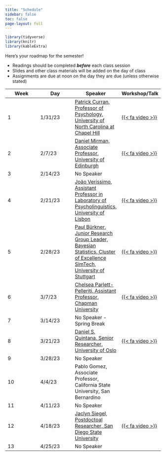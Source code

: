 ```yaml
---
title: "Schedule"
sidebar: false
toc: false
page-layout: full
---
```


```r
library(tidyverse)
library(knitr)
library(kableExtra)
```

::: {.schedule-page}

Here's your roadmap for the semester!

 <ul class="icon-list">
 <li><i class="fas fa-book-reader"></i> Readings should be completed ***before*** each class session </li>
 <li><i class="fas fa-tv"></i> Slides and other class materials will be added on the day of class</li>
 <li><i class="fas fa-keyboard"></i> Assignments are due at noon on the day they are due (unless otherwise stated)</li>
    </ul>
| Week  | Day  | Speaker | Workshop/Talk |
|---|---|---|---|
| 1     | 1/31/23 |[Patrick Curran, Professor of   Psychology, University of North Carolina at Chapel Hill](/speakers/01-week-speaker.html)                                   | [{{< fa video >}}](https://drive.google.com/file/d/18PpOW0NU0JKF49PLLy5o88_Au2m1dl1t/view?usp=drive_link)        |
| 2     | 2/7/23  | [Daniel Mirman, Associate Professor,   University of Edinburgh](/speakers/02-week-speaker.html)                                                             | [{{< fa video  >}}](https://drive.google.com/file/d/1Vi_tQyokRs9eNo8ydV8lT6eO5pYSLPqP/view?usp=drive_link)        |
| 3     | 2/14/23 | No Speaker                                                                                                                  |         |
| 4     | 2/21/23 | [João Veríssimo, Assistant Professor   in Laboratory of Psycholinguistics, University of Lisbon](/speakers/04-week-speaker.html)  | [{{< fa video  >}}](https://drive.google.com/file/d/1UXOdAcwUQ_DTH6apdR0qk4igkr93ZWsp/view?usp=drive_link)                           |         |
| 5     | 2/28/23 | [Paul Bürkner, Junior Research Group   Leader, Bayesian Statistics, Cluster of Excellence SimTech, University of   Stuttgart](/speakers/05-week-speaker.html) |[{{< fa video  >}}](https://drive.google.com/file/d/1fgqfJT-NVmyivoyMRkt4R7XNs8QlWv76/view?usp=drive_link)        |
| 6     | 3/7/23  | [Chelsea Parlett-Pelleriti, Assistant   Professor, Chapman University](/speakers/06-week-speaker.html)  | [{{< fa video  >}}](https://drive.google.com/file/d/1R2Ekggo0BxzmIYX-bHS-J_Sb8_POx2cf/view?usp=drive_link)                                                     |         |
| 7     | 3/14/23 | No Speaker - Spring Break                                                                                                   |         |
| 8     | 3/21/23 | [Daniel S. Quintana, Senior   Researcher, University of Oslo](/speakers/08-week-speaker.html) |  [{{< fa video  >}}](https://drive.google.com/file/d/1e3v84Jry0dcQUtKotBCfuh5URtZ0eZ40/view?usp=drive_link)                                                              |         |
| 9     | 3/28/23 | No Speaker                                                                                                                  |         |
| 10    | 4/4/23  | Pablo Gomez, Associate Professor,   California State University, San Bernardino                                             |         |
| 11    | 4/11/23 | No Speaker                                                                                                                  |         |
| 12    | 4/18/23 | [Jaclyn Siegel, Postdoctoal Researcher, San Diego State University](/speakers/12-week-speaker.htm) |  [{{< fa video  >}}](https://drive.google.com/file/d/1pvw6KD6P4Yb-a0viPYrD4mtQhDg9bq6o/view?usp=drive_link)                                                     |         |
| 13    | 4/25/23 | No Speaker                                                                                                                  |         |

:::
